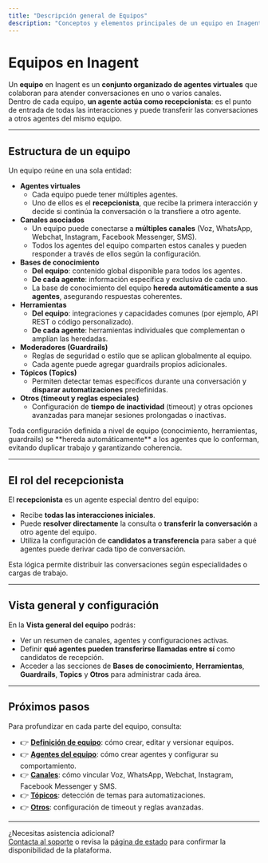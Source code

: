 ```yaml
---
title: "Descripción general de Equipos"
description: "Conceptos y elementos principales de un equipo en Inagent: agentes, recepcionista, canales y configuraciones compartidas."
---
```


# Equipos en Inagent

Un **equipo** en Inagent es un **conjunto organizado de agentes virtuales** que colaboran para atender conversaciones en uno o varios canales.\
Dentro de cada equipo, **un agente actúa como recepcionista**: es el punto de entrada de todas las interacciones y puede transferir las conversaciones a otros agentes del mismo equipo.

---

## Estructura de un equipo

Un equipo reúne en una sola entidad:

- **Agentes virtuales**
  - Cada equipo puede tener múltiples agentes.
  - Uno de ellos es el **recepcionista**, que recibe la primera interacción y decide si continúa la conversación o la transfiere a otro agente.
- **Canales asociados**
  - Un equipo puede conectarse a **múltiples canales** (Voz, WhatsApp, Webchat, Instagram, Facebook Messenger, SMS).
  - Todos los agentes del equipo comparten estos canales y pueden responder a través de ellos según la configuración.
- **Bases de conocimiento**
  - **Del equipo**: contenido global disponible para todos los agentes.
  - **De cada agente**: información específica y exclusiva de cada uno.
  - La base de conocimiento del equipo **hereda automáticamente a sus agentes**, asegurando respuestas coherentes.
- **Herramientas**
  - **Del equipo**: integraciones y capacidades comunes (por ejemplo, API REST o código personalizado).
  - **De cada agente**: herramientas individuales que complementan o amplían las heredadas.
- **Moderadores (Guardrails)**
  - Reglas de seguridad o estilo que se aplican globalmente al equipo.
  - Cada agente puede agregar guardrails propios adicionales.
- **Tópicos (Topics)**
  - Permiten detectar temas específicos durante una conversación y **disparar automatizaciones** predefinidas.
- **Otros (timeout y reglas especiales)**
  - Configuración de **tiempo de inactividad** (timeout) y otras opciones avanzadas para manejar sesiones prolongadas o inactivas.

<info>
  Toda configuración definida a nivel de equipo (conocimiento, herramientas, guardrails) se **hereda automáticamente** a los agentes que lo conforman, evitando duplicar trabajo y garantizando coherencia.
</info>

---

## El rol del recepcionista

El **recepcionista** es un agente especial dentro del equipo:

- Recibe **todas las interacciones iniciales**.
- Puede **resolver directamente** la consulta o **transferir la conversación** a otro agente del equipo.
- Utiliza la configuración de **candidatos a transferencia** para saber a qué agentes puede derivar cada tipo de conversación.

Esta lógica permite distribuir las conversaciones según especialidades o cargas de trabajo.

---

## Vista general y configuración

En la **Vista general del equipo** podrás:

- Ver un resumen de canales, agentes y configuraciones activas.
- Definir **qué agentes pueden transferirse llamadas entre sí** como candidatos de recepción.
- Acceder a las secciones de **Bases de conocimiento**, **Herramientas**, **Guardrails**, **Topics** y **Otros** para administrar cada área.

---

## Próximos pasos

Para profundizar en cada parte del equipo, consulta:

- 👉 [**Definición de equipo**](team-definition): cómo crear, editar y versionar equipos.
- 👉 [**Agentes del equipo**](agents/overview): cómo crear agentes y configurar su comportamiento.
- 👉 [**Canales**](../channels/overview): cómo vincular Voz, WhatsApp, Webchat, Instagram, Facebook Messenger y SMS.
- 👉 [**Tópicos**](topics): detección de temas para automatizaciones.
- 👉 [**Otros**](others/inactivity-rules): configuración de timeout y reglas avanzadas.

---

¿Necesitas asistencia adicional?\
[Contacta al soporte](mailto:support@inagent.app) o revisa la [página de estado](https://status.inagent.app) para confirmar la disponibilidad de la plataforma.